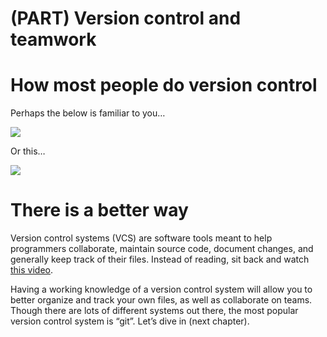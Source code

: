 # (PART) Version control and teamwork {-}

# How most people do version control

Perhaps the below is familiar to you...

![](img/version_control.png)

Or this...

![](img/version_control_2.png)


# There is a better way

Version control systems (VCS) are software tools meant to help programmers collaborate, maintain source code, document changes, and generally keep track of their files. Instead of reading, sit back and watch [this video](https://youtu.be/9GKpbI1siow).



Having a working knowledge of a version control system will allow you to better organize and track your own files, as well as collaborate on teams. Though there are lots of different systems out there, the most popular version control system is "git". Let's dive in (next chapter).

